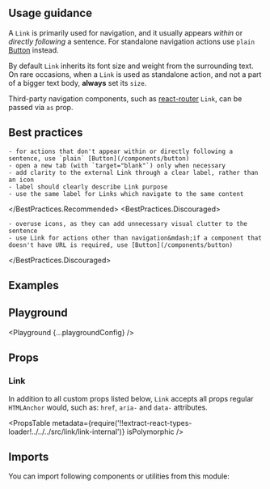 



<Layout title="Link" description="Used for navigational actions that appear within or directly following a sentence.">

## Usage guidance

A `Link` is primarily used for navigation, and it usually appears _within_ or _directly following_ a sentence. For standalone navigation actions use `plain` [Button](/components/button) instead.

By default `Link` inherits its font size and weight from the surrounding text. On rare occasions, when a `Link` is used as standalone action, and not a part of a bigger text body, **always** set its `size`.

Third-party navigation components, such as [react-router](https://github.com/remix-run/react-router) `Link`, can be passed via `as` prop.

## Best practices

<BestPractices>
  <BestPractices.Recommended>

    - for actions that don't appear within or directly following a sentence, use `plain` [Button](/components/button)
    - open a new tab (with `target="blank"`) only when necessary
    - add clarity to the external Link through a clear label, rather than an icon
    - label should clearly describe Link purpose
    - use the same label for Links which navigate to the same content

  </BestPractices.Recommended>
  <BestPractices.Discouraged>

    - overuse icons, as they can add unnecessary visual clutter to the sentence
    - use Link for actions other than navigation&mdash;if a component that doesn't have URL is required, use [Button](/components/button)

  </BestPractices.Discouraged>
</BestPractices>

## Examples

<Example title="Basic usage" path="link/basic-usage">
  <BasicUsage />
</Example>

<Example title="With Icons" path="link/with-icons">
  <WithIcons />
</Example>

<Example title="Sizes" path="link/sizes">
  <Sizes />
</Example>

<Example title="Inverted" path="link/inverted" darkPreview>
  <Inverted />
</Example>

## Playground

<Playground {...playgroundConfig} />

## Props

### Link

In addition to all custom props listed below, `Link` accepts all props regular `HTMLAnchor` would, such as: `href`, `aria-` and `data-` attributes.

<PropsTable
  metadata={require('!!extract-react-types-loader!../../../src/link/link-internal')}
  isPolymorphic
/>

## Imports

You can import following components or utilities from this module:

<Imports module={LinkExports} path="@datacamp/waffles/link" />

</Layout>
